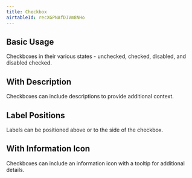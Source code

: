 ```yaml
---
title: Checkbox
airtableId: recXGPNAfDJVm8NHo
---
```





## Basic Usage

Checkboxes in their various states - unchecked, checked, disabled, and disabled checked.

<BasicExample />

## With Description

Checkboxes can include descriptions to provide additional context.

<DescriptionExample />

## Label Positions

Labels can be positioned above or to the side of the checkbox.

<LabelPositionExample />

## With Information Icon

Checkboxes can include an information icon with a tooltip for additional details.

<InfoIconExample />
